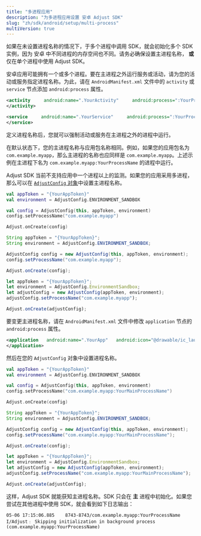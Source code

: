 ```yaml
---
title: "多进程应用"
description: "为多进程应用设置 安卓 Adjust SDK"
slug: "zh/sdk/android/setup/multi-process"
multiVersion: true
---
```


<Callout type="important">

如果在未设置进程名称的情况下，于多个进程中调用 SDK，就会初始化多个 SDK 实例，因为 安卓 中不同进程的内存空间也不同。请务必确保设置主进程名称， **或** 仅在单个进程中使用 Adjust SDK。

</Callout>

安卓应用可能拥有一个或多个进程。要在主进程之外运行服务或活动，请为您的活动或服务指定进程名称。为此，请在 `AndroidManifest.xml` 文件中的 `activity` 或 `service` 节点添加 `android:process` 属性。

<CodeBlock title="AndroidManifest.xml">

```xml
<activity     android:name=".YourActivity"     android:process=":YourProcessName">
</activity>

```

</CodeBlock>
<CodeBlock title="AndroidManifest.xml">

```xml
<service     android:name=".YourService"     android:process=":YourProcessName">
</service>

```

</CodeBlock>

定义进程名称后，您就可以强制活动或服务在主进程之外的进程中运行。

在默认状态下，您的主进程名称与应用包名称相同。例如，如果您的应用包名为 `com.example.myapp`，那么主进程的名称也应同样是 `com.example.myapp`。上述示例在主进程下名为 `com.example.myapp:YourProcessName` 的进程中运行。

Adjust SDK 当前不支持应用中一个进程以上的监测。如果您的应用采用多进程，那么可以在 [`AdjustConfig` 对象](/en/sdk/android/configuration)中设置主进程名称。

<Tabs>
<Tab title="Kotlin" sync="kotlin">

```kotlin
val appToken = "{YourAppToken}"
val environment = AdjustConfig.ENVIRONMENT_SANDBOX

val config = AdjustConfig(this, appToken, environment)
config.setProcessName("com.example.myapp")

Adjust.onCreate(config)
```

</Tab>
<Tab title="Java" sync="java">

```java
String appToken = "{YourAppToken}";
String environment = AdjustConfig.ENVIRONMENT_SANDBOX;

AdjustConfig config = new AdjustConfig(this, appToken, environment);
config.setProcessName("com.example.myapp");

Adjust.onCreate(config);
```

</Tab>
<Tab title="Javascript" sync="js">

```js
let appToken = "{YourAppToken}";
let environment = AdjustConfig.EnvironmentSandbox;
let adjustConfig = new AdjustConfig(appToken, environment);
adjustConfig.setProcessName("com.example.myapp");

Adjust.onCreate(adjustConfig);
```

</Tab>
</Tabs>

要变更主进程名称，请在 `AndroidManifest.xml` 文件中修改 `application` 节点的 `android:process` 属性。

<CodeBlock title="AndroidManifest.xml">

```xml
<application   android:name=".YourApp"   android:icon="@drawable/ic_launcher"   android:label="@string/app_name"   android:theme="@style/AppTheme"   android:process=":YourMainProcessName">
</application>

```

</CodeBlock>

然后在您的 `AdjustConfig` 对象中设置进程名称。

<Tabs>
<Tab title="Kotlin" sync="kotlin">

```kotlin
val appToken = "{YourAppToken}"
val environment = AdjustConfig.ENVIRONMENT_SANDBOX

val config = AdjustConfig(this, appToken, environment)
config.setProcessName("com.example.myapp:YourMainProcessName")

Adjust.onCreate(config)
```

</Tab>
<Tab title="Java" sync="java">

```java
String appToken = "{YourAppToken}";
String environment = AdjustConfig.ENVIRONMENT_SANDBOX;

AdjustConfig config = new AdjustConfig(this, appToken, environment);
config.setProcessName("com.example.myapp:YourMainProcessName");

Adjust.onCreate(config);
```

</Tab>
<Tab title="Javascript" sync="js">

```js
let appToken = "{YourAppToken}";
let environment = AdjustConfig.EnvironmentSandbox;
let adjustConfig = new AdjustConfig(appToken, environment);
adjustConfig.setProcessName("com.example.myapp:YourMainProcessName");

Adjust.onCreate(adjustConfig);
```

</Tab>
</Tabs>

这样，Adjust SDK 就能获知主进程名称。SDK 只会在 **主** 进程中初始化。如果您尝试在其他进程中使用 SDK，就会看到如下日志输出：

```text
05-06 17:15:06.885    8743-8743/com.example.myapp:YourProcessName I/Adjust﹕ Skipping initialization in background process (com.example.myapp:YourProcessName)
```
